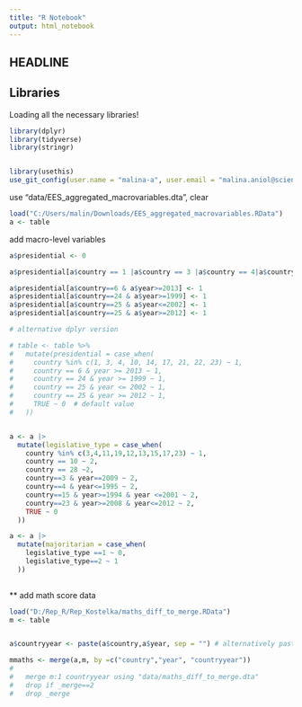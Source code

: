 ```yaml
---
title: "R Notebook"
output: html_notebook
---
```


## HEADLINE 

## Libraries
Loading all the necessary libraries!

```r
library(dplyr)
library(tidyverse)
library(stringr)


library(usethis)
use_git_config(user.name = "malina-a", user.email = "malina.aniol@sciencespo.fr")

```


use "data/EES_aggregated_macrovariables.dta", clear

```r
load("C:/Users/malin/Downloads/EES_aggregated_macrovariables.RData")
a <- table
```

add macro-level variables
```r

a$presidential <- 0

a$presidential[a$country == 1 |a$country == 3 |a$country == 4|a$country == 10|a$country == 14|a$country == 17|a$country == 21|a$country == 22|a$country == 23] <- 1

a$presidential[a$country==6 & a$year>=2013] <- 1
a$presidential[a$country==24 & a$year>=1999] <- 1
a$presidential[a$country==25 & a$year<=2002] <- 1
a$presidential[a$country==25 & a$year>=2012] <- 1

# alternative dplyr version

# table <- table %>%
#   mutate(presidential = case_when(
#     country %in% c(1, 3, 4, 10, 14, 17, 21, 22, 23) ~ 1,
#     country == 6 & year >= 2013 ~ 1,
#     country == 24 & year >= 1999 ~ 1,
#     country == 25 & year <= 2002 ~ 1,
#     country == 25 & year >= 2012 ~ 1,
#     TRUE ~ 0  # default value
#   ))


a <- a |>
  mutate(legislative_type = case_when(
    country %in% c(3,4,11,19,12,13,15,17,23) ~ 1,
    country == 10 ~ 2,
    country == 28 ~2,
    country==3 & year==2009 ~ 2,
    country==4 & year<=1995 ~ 2,
    country==15 & year>=1994 & year <=2001 ~ 2,
    country==23 & year>=2008 & year<=2012 ~ 2,
    TRUE ~ 0
  ))

a <- a |>
  mutate(majoritarian = case_when(
    legislative_type ==1 ~ 0,
    legislative_type==2 ~ 1
  ))
  

```

** add math score data

```r

load("D:/Rep_R/Rep_Kostelka/maths_diff_to_merge.RData")
m <- table


a$countryyear <- paste(a$country,a$year, sep = "") # alternatively paste0

mmaths <- merge(a,m, by =c("country","year", "countryyear"))
# 
# 	merge m:1 countryyear using "data/maths_diff_to_merge.dta"
# 	drop if _merge==2
# 	drop _merge
```

